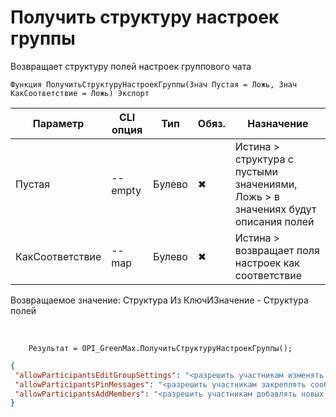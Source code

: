 ﻿---
sidebar_position: 11
description: Получить структуру настроек группы и другие функции для работы с Green Max в Открытом пакете интеграций - бесплатной open-source библиотеке интеграций для 1С:Предприятие 8, OneScript и CLI
keywords: [1C, 1С, 1С:Предприятие, 1С:Предприятие 8.3, API, Интеграция, Сервисы, Обмен, OneScript, CLI, Green Max]
---


# Получить структуру настроек группы
 Возвращает структуру полей настроек группового чата



`Функция ПолучитьСтруктуруНастроекГруппы(Знач Пустая = Ложь, Знач КакСоответствие = Ложь) Экспорт`

  | Параметр | CLI опция | Тип | Обяз. | Назначение |
  |-|-|-|-|-|
  | Пустая | --empty | Булево | &#x2716; | Истина > структура с пустыми значениями, Ложь > в значениях будут описания полей |
  | КакСоответствие | --map | Булево | &#x2716; | Истина > возвращает поля настроек как соответствие |

  
  Возвращаемое значение:   Структура Из КлючИЗначение - Структура полей

<br/>



```bsl title="Пример использования для 1С:Предприятие/OneScript"
    Результат = OPI_GreenMax.ПолучитьСтруктуруНастроекГруппы();
```
    



```json title="Результат"
{
 "allowParticipantsEditGroupSettings": "<разрешить участникам изменять настройки группы>",
 "allowParticipantsPinMessages": "<разрешить участникам закреплять сообщения>",
 "allowParticipantsAddMembers": "<разрешить участникам добавлять новых участников>"
}
```
